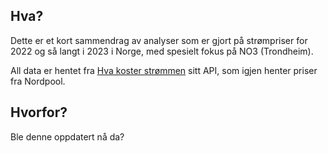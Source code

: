 ## Hva? {.unnumbered}

Dette er et kort sammendrag av analyser som er gjort på strømpriser for 2022 og så langt i 2023 i Norge, med spesielt fokus på NO3 (Trondheim).

All data er hentet fra [Hva koster strømmen](www.hvakosterstrommen.no) sitt API, som igjen henter priser fra Nordpool.

## Hvorfor?

Ble denne oppdatert nå da?